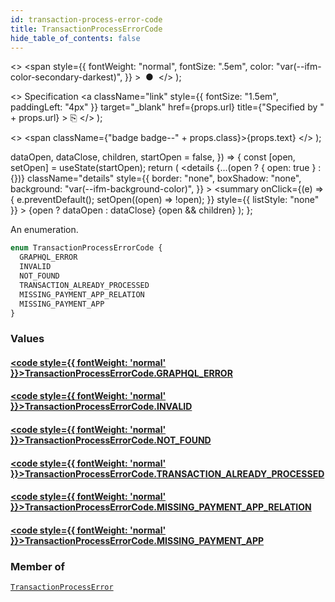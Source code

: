 ```yaml
---
id: transaction-process-error-code
title: TransactionProcessErrorCode
hide_table_of_contents: false
---
```


  <>
    <span
      style={{
        fontWeight: "normal",
        fontSize: ".5em",
        color: "var(--ifm-color-secondary-darkest)",
      }}
    >
      &nbsp;●&nbsp;
    </span>
  </>
);

  <>
    Specification
    <a
      className="link"
      style={{ fontSize: "1.5em", paddingLeft: "4px" }}
      target="\_blank"
      href={props.url}
      title={"Specified by " + props.url}
    >
      ⎘
    </a>
  </>
);

  <>
    <span className={"badge badge--" + props.class}>{props.text}</span>
  </>
);


  dataOpen,
  dataClose,
  children,
  startOpen = false,
}) => {
  const [open, setOpen] = useState(startOpen);
  return (
    <details
      {...(open ? { open: true } : {})}
      className="details"
      style={{
        border: "none",
        boxShadow: "none",
        background: "var(--ifm-background-color)",
      }}
    >
      <summary
        onClick={(e) => {
          e.preventDefault();
          setOpen((open) => !open);
        }}
        style={{ listStyle: "none" }}
      >
        {open ? dataOpen : dataClose}
      </summary>
      {open && children}
    </details>
  );
};

An enumeration.

```graphql
enum TransactionProcessErrorCode {
  GRAPHQL_ERROR
  INVALID
  NOT_FOUND
  TRANSACTION_ALREADY_PROCESSED
  MISSING_PAYMENT_APP_RELATION
  MISSING_PAYMENT_APP
}
```

### Values

#### [<code style={{ fontWeight: 'normal' }}>TransactionProcessErrorCode.<b>GRAPHQL_ERROR</b></code>](#)

>

#### [<code style={{ fontWeight: 'normal' }}>TransactionProcessErrorCode.<b>INVALID</b></code>](#)

>

#### [<code style={{ fontWeight: 'normal' }}>TransactionProcessErrorCode.<b>NOT_FOUND</b></code>](#)

>

#### [<code style={{ fontWeight: 'normal' }}>TransactionProcessErrorCode.<b>TRANSACTION_ALREADY_PROCESSED</b></code>](#)

>

#### [<code style={{ fontWeight: 'normal' }}>TransactionProcessErrorCode.<b>MISSING_PAYMENT_APP_RELATION</b></code>](#)

>

#### [<code style={{ fontWeight: 'normal' }}>TransactionProcessErrorCode.<b>MISSING_PAYMENT_APP</b></code>](#)

>

### Member of

[`TransactionProcessError`](../../../api-reference/miscellaneous/objects/transaction-process-error) <Badge class="secondary" text="object"/>
